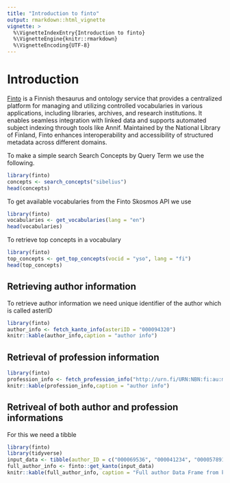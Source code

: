 ```yaml
---
title: "Introduction to finto"
output: rmarkdown::html_vignette
vignette: >
  %\VignetteIndexEntry{Introduction to finto}
  %\VignetteEngine{knitr::rmarkdown}
  %\VignetteEncoding{UTF-8}
---
```



# Introduction

[Finto](https://finto.fi/) is a Finnish thesaurus and ontology service that provides a centralized platform for managing and utilizing controlled vocabularies in various applications, including libraries, archives, and research institutions. It enables seamless integration with linked data and supports automated subject indexing through tools like Annif. Maintained by the National Library of Finland, Finto enhances interoperability and accessibility of structured metadata across different domains.

To make a simple search Search Concepts by Query Term we use the following.

```r
library(finto)
concepts <- search_concepts("sibelius")
head(concepts)
```

To get available vocabularies from the Finto Skosmos API we use 

```r
library(finto)
vocabularies <- get_vocabularies(lang = "en")
head(vocabularies)
```

To retrieve top concepts in a vocabulary
 
```r
library(finto)
top_concepts <- get_top_concepts(vocid = "yso", lang = "fi")
head(top_concepts)
```

## Retrieving author information

To retrieve author information we need unique identifier of the author which is called asterID

```r
library(finto)
author_info <- fetch_kanto_info(asteriID = "000094320")
knitr::kable(author_info,caption = "author info")
```


## Retrieval of profession information

```r
library(finto)
profession_info <- fetch_profession_info("http://urn.fi/URN:NBN:fi:au:mts:m3357")
knitr::kable(profession_info,caption = "author info")
```

## Retriveal of both author and profession informations

For this we need a tibble 
```r
library(finto)
library(tidyverse)
input_data <- tibble(author_ID = c("000069536", "000041234", "000057891"))
full_author_info <- finto::get_kanto(input_data)
knitr::kable(full_author_info, caption = "Full author Data Frame from kanto")
```

